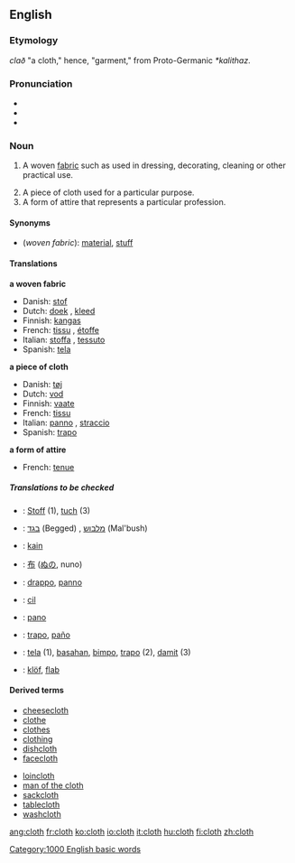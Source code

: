==English==

===Etymology===
{{OE.}} ''clað'' "a cloth," hence, "garment," from Proto-Germanic ''*kalithaz''.

===Pronunciation===
* {{AHD|klŏth}}
* {{IPA|/klɒθ/}}
* {{SAMPA|/klQT/}}

===Noun===
{{en-noun-reg}}

# {{uncountable}} A woven [[fabric]] such as used in dressing, decorating, cleaning or other practical use.
# A piece of cloth used for a particular purpose.
# A form of attire that represents a particular profession.

====Synonyms====
*(''woven fabric''): [[material]], [[stuff]]

====Translations====
'''a woven fabric'''
{{top}}
*Danish: [[stof]] {{n}}
*Dutch: [[doek]] {{n}}, [[kleed]] {{n}}
*Finnish: [[kangas]]
*French: [[tissu]] {{m}}, [[étoffe]] {{f}}
*Italian: [[stoffa]] {{f}}, [[tessuto]] {{m}}
*Spanish: [[tela]] {{f}}
{{mid}}
{{bottom}}

'''a piece of cloth'''
{{top}}
*Danish: [[tøj]] {{n}}
*Dutch: [[vod]] {{f}}
*Finnish: [[vaate]]
*French: [[tissu]] {{m}}
*Italian: [[panno]] {{m}}, [[straccio]] {{m}}
*Spanish: [[trapo]] {{m}}
{{mid}}
{{bottom}}

'''a form of attire'''
{{top}}
*French: [[tenue]] {{f}}
{{mid}}
{{bottom}}

=====Translations to be checked=====
{{checktrans}}
*{{ttbc|German}}: [[Stoff]] {{m}} (1), [[tuch]] {{n}} (3)
*{{ttbc|Hebrew}}: [[בגד]] (Begged) {{m}}, [[מלבוש]] (Mal'bush) {{m}}
*{{ttbc|Indonesian}}: [[kain]]
*{{ttbc|Japanese}}: [[布]] ([[ぬの]], nuno)
*{{ttbc|Interlingua}}: [[drappo]], [[panno]]
*{{ttbc|Kurdish}}: [[cil]]
*{{ttbc|Portuguese}}: [[pano]]
*{{ttbc|Spanish}}: [[trapo]], [[paño]]
*{{ttbc|Tagalog}}: [[tela]] (1), [[basahan]], [[bimpo]], [[trapo]] (2), [[damit]] (3)
*{{ttbc|Volapük}}: [[klöf]], [[flab#Volapük|flab]]

====Derived terms====
{{top}}
*[[cheesecloth]]
*[[clothe]]
*[[clothes]]
*[[clothing]]
*[[dishcloth]]
*[[facecloth]]
{{mid}}
*[[loincloth]]
*[[man of the cloth]]
*[[sackcloth]]
*[[tablecloth]]
*[[washcloth]]
{{bottom}}

[[Category:1000 English basic words]]

[[ang:cloth]]
[[fr:cloth]]
[[ko:cloth]]
[[io:cloth]]
[[it:cloth]]
[[hu:cloth]]
[[fi:cloth]]
[[zh:cloth]]